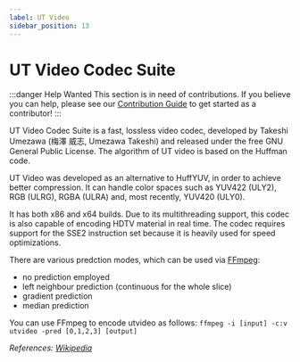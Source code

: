 ```yaml
---
label: UT Video
sidebar_position: 13
---
```


# UT Video Codec Suite

:::danger Help Wanted
This section is in need of contributions. If you believe you can help, please see our [Contribution Guide](/docs/contribution-guide.mdx) to get started as a contributor!
:::

UT Video Codec Suite is a fast, lossless video codec, developed by Takeshi Umezawa (梅澤 威志, Umezawa Takeshi) and released under the free GNU General Public License. The algorithm of UT video is based on the Huffman code.

UT Video was developed as an alternative to HuffYUV, in order to achieve better compression. It can handle color spaces such as YUV422 (ULY2), RGB (ULRG), RGBA (ULRA) and, most recently, YUV420 (ULY0).

It has both x86 and x64 builds. Due to its multithreading support, this codec is also capable of encoding HDTV material in real time. The codec requires support for the SSE2 instruction set because it is heavily used for speed optimizations.

There are various predction modes, which can be used via [FFmpeg](/docs/utilities/ffmpeg.mdx):
- no prediction employed
- left neighbour prediction (continuous for the whole slice)
- gradient prediction
- median prediction

You can use FFmpeg to encode utvideo as follows:
`ffmpeg -i [input] -c:v utvideo -pred [0,1,2,3] [output]`

*References: [Wikipedia](https://en.wikipedia.org/wiki/Ut_Video_Codec_Suite)*
